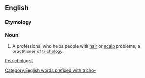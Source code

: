 ==English==

===Etymology===
{{suffix|en|trichology|ist}}

===Noun===
{{en-noun}}

# A professional who helps people with [[hair]] or [[scalp]] problems; a practitioner of [[trichology]].

[[Category:English words prefixed with tricho-]]

[[th:trichologist]]